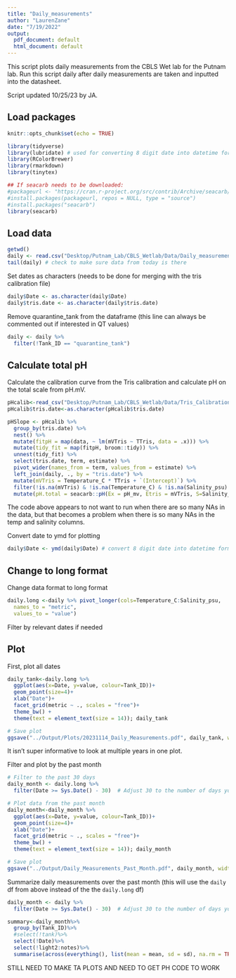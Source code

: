 ```yaml
---
title: "Daily_measurements"
author: "LaurenZane"
date: "7/19/2022"
output:
  pdf_document: default
  html_document: default
---
```


This script plots daily measurements from the CBLS Wet lab for the Putnam lab. Run this script daily after daily measurements are taken and inputted into the datasheet. 

Script updated 10/25/23 by JA. 

## Load packages 
```r
knitr::opts_chunk$set(echo = TRUE)

library(tidyverse)
library(lubridate) # used for converting 8 digit date into datetime format for R
library(RColorBrewer)
library(rmarkdown)
library(tinytex)

## If seacarb needs to be downloaded:
#packageurl <- "https://cran.r-project.org/src/contrib/Archive/seacarb/seacarb_3.2.tar.gz"
#install.packages(packageurl, repos = NULL, type = "source")
#install.packages("seacarb")
library(seacarb) 
```

## Load data 
```r
getwd()
daily <- read.csv("Desktop/Putnam_Lab/CBLS_Wetlab/Data/Daily_measurements_tracking.csv")
tail(daily) # check to make sure data from today is there
```

Set dates as characters (needs to be done for merging with the tris calibration file)
```r
daily$Date <- as.character(daily$Date)
daily$tris.date <- as.character(daily$tris.date)
```


Remove quarantine_tank from the dataframe (this line can always be commented out if interested in QT values)

```r
daily <- daily %>%
  filter(!Tank_ID == "quarantine_tank")
```

## Calculate total pH  

Calculate the calibration curve from the Tris calibration and calculate pH on the total scale from pH.mV. 
```r
pHcalib<-read_csv("Desktop/Putnam_Lab/CBLS_Wetlab/Data/Tris_Calibration.csv")
pHcalib$tris.date<-as.character(pHcalib$tris.date)

pHSlope <- pHcalib %>%
  group_by(tris.date) %>%
  nest() %>%
  mutate(fitpH = map(data, ~ lm(mVTris ~ TTris, data = .x))) %>%
  mutate(tidy_fit = map(fitpH, broom::tidy)) %>%
  unnest(tidy_fit) %>%
  select(tris.date, term, estimate) %>%
  pivot_wider(names_from = term, values_from = estimate) %>%
  left_join(daily, ., by = "tris.date") %>%
  mutate(mVTris = Temperature_C * TTris + `(Intercept)`) %>%
  filter(!is.na(mVTris) & !is.na(Temperature_C) & !is.na(Salinity_psu) & !is.na(pH_mv)) %>%
  mutate(pH.total = seacarb::pH(Ex = pH_mv, Etris = mVTris, S=Salinity_psu, T=Temperature_C))
```

The code above appears to not want to run when there are so many NAs in the data, but that becomes a problem when there is so many NAs in the temp and salinity columns. 

Convert date to ymd for plotting 
```r
daily$Date <- ymd(daily$Date) # convert 8 digit date into datetime format
```

## Change to long format

Change data format to long format 
```r
daily.long <-daily %>% pivot_longer(cols=Temperature_C:Salinity_psu,
  names_to = "metric",
  values_to = "value")
```

Filter by relevant dates if needed

## Plot

First, plot all dates 
```r
daily_tank<-daily.long %>%
  ggplot(aes(x=Date, y=value, colour=Tank_ID))+
  geom_point(size=4)+
  xlab("Date")+
  facet_grid(metric ~ ., scales = "free")+
  theme_bw() +
  theme(text = element_text(size = 14)); daily_tank

# Save plot 
ggsave("../Output/Plots/20231114_Daily_Measurements.pdf", daily_tank, width = 20, height = 15, units = c("in"))
```

It isn't super informative to look at multiple years in one plot. 

Filter and plot by the past month
```r
# Filter to the past 30 days 
daily_month <- daily.long %>%
  filter(Date >= Sys.Date() - 30)  # Adjust 30 to the number of days you want to consider

# Plot data from the past month
daily_month<-daily_month %>%
  ggplot(aes(x=Date, y=value, colour=Tank_ID))+
  geom_point(size=4)+
  xlab("Date")+
  facet_grid(metric ~ ., scales = "free")+
  theme_bw() +
  theme(text = element_text(size = 14)); daily_month

# Save plot 
ggsave("../Output/Daily_Measurements_Past_Month.pdf", daily_month, width = 20, height = 15, units = c("in"))
```

Summarize daily measurements over the past month (this will use the `daily` df from above instead of the the `daily.long` df)
```r
daily_month <- daily %>% 
  filter(Date >= Sys.Date() - 30)  # Adjust 30 to the number of days you want to consider

summary<-daily_month%>%
  group_by(Tank_ID)%>%
  #select(!tank)%>%
  select(!Date)%>%
  select(!light2:notes)%>%
  summarise(across(everything(), list(mean = mean, sd = sd), na.rm = TRUE)); summary
```

STILL NEED TO MAKE TA PLOTS AND NEED TO GET PH CODE TO WORK